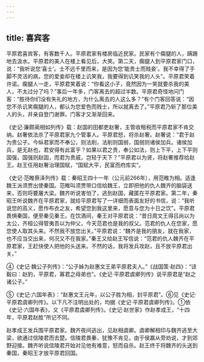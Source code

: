 ```yaml
---
---
---
```

title: 喜宾客
---



平原君喜宾客，有客数千人。平原君家有楼房临近民家。民家有个瘸腿的人，蹒跚地去汲水。平原君的美人在楼上看见后，大笑。第二天，瘸腿人到平原君家门口，说：“我听说您‘喜士’。士不远千里而来，是因为您‘能贵士而贱妾’。我不幸得了手脚不灵活的病，您的爱妾却在楼上讥笑我，我要得到讥笑我的人头”。平原君笑着许诺。瘸腿人一走，平原君笑着说：“你看这小子，竟然因为一笑就要杀我的美人，不太过分了吗？”事后一年多，门客离去的超过半数。平原君奇怪地问门客：“胜待你们没有失礼的地方，为什么离去的人这么多？”有个门客回答说：“因您不杀讥笑瘸腿的人，都认为您爱色而贱士，所以就离去了。”平原君乃斩了那位美人的头，并亲自登门谢罪。门客才又渐渐回来。

《史记·廉颇蔺相如列传》载：赵国的田都吏赵奢，主管收租税而平原君家不肯交纳。赵奢依法杀了平原君家九个管事人。平原君怒，将杀赵奢。赵奢说：“君于赵为贵公子。今纵君家而不奉公，则法削，法削则国弱，国弱则诸侯加兵。诸侯加兵，是无赵也，君安得有此富乎？如果以君之贵，奉公如法，则上下平，上下平则国强，国强则赵固，而君为贵戚，岂轻于天下？”平原君以为贤，将赵奢推荐给赵王。赵王任用赵奢治理国赋，“国赋大平，民富而府库实”。

《史记·范睢蔡泽列传》载：秦昭王四十一年（公元前266年），用范睢为相。适逢魏王派须贾出使秦国。范睢叫须贾带口信给魏王，立即把他的仇人魏齐的脑袋送来，否则将要屠大梁。魏齐听说害怕了，逃到赵国，藏匿在平原君家。第二年，秦昭王听说魏齐在平原君家，就给平原君写了一详细而表面友好的书信，说：“我听说您的高义，愿作布衣之友，希望您到我这里来，愿意与您为十日之饮”。平原君畏惧秦国，便至秦见秦王。在饮酒间，秦王对平原君说：“昔日周文王得吕尚以为太公，齐桓公得管夷吾以为仲父，今天范君也是我的叔父。范君的仇人在您家，愿您使人取其头来。不然我不放您出关。”平原君说：“魏齐是我的朋友，就在我家，也不应当交出来，何况又不在我家。”秦王又给赵王写信说：“范君的仇人魏齐在平原君家，王赶快使人把他的头送来。不然的话，我将发兵攻赵，且不放平原君出关。”

④《史记·魏公子列传》：“公子姊为赵惠文王弟平原君夫人。”《战国策·赵四》：“谅毅曰：赵豹，平原君，寡君之母弟也”。《史记·平原君虞卿列传》说平原君是“赵之诸公子。”

⑤《史记·六国年表》：“赵惠文王元年，以公子胜为相，封平原君”。⑥见《史记·平原君虞卿列传》。以下凡不注明出处的，均据《史记·平原君虞卿列传》。①依《史记·六国年表》，又《平原君虞卿列传》。《史记·赵世家》作赵孝成王，“十四年，平原君赵胜”所记不同。

赵孝成王发兵围平原君家。魏齐夜间逃出，见赵相虞卿。虞卿解相印与魏齐逃至大梁，欲通过信陵君而去楚。信陵君畏秦，犹豫不肯见，由于侯嬴从旁劝说，才到郊野迎接。魏齐听说信陵君开始对见他有难意，怒而自杀。赵王终于将魏齐的头送到秦国，秦昭王才放平原君回国。